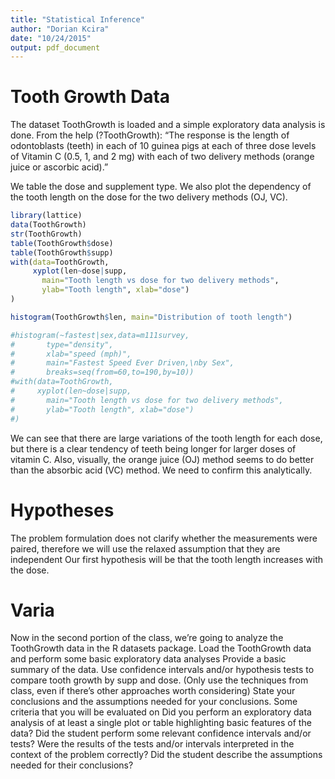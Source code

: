 ```yaml
---
title: "Statistical Inference"
author: "Dorian Kcira"
date: "10/24/2015"
output: pdf_document
---
```


# Tooth Growth Data

The dataset ToothGrowth is loaded and a simple exploratory data analysis is done. From the help (?ToothGrowth): "The response is the length of odontoblasts (teeth) in each of 10 guinea pigs at each of three dose levels of Vitamin C (0.5, 1, and 2 mg) with each of two delivery methods (orange juice or ascorbic acid)."


We table the dose and supplement type. We also plot the dependency of the tooth length on the dose for the two delivery methods (OJ, VC).

```r
library(lattice)
data(ToothGrowth)
str(ToothGrowth)
table(ToothGrowth$dose)
table(ToothGrowth$supp)
with(data=ToothGrowth,
     xyplot(len~dose|supp, 
       main="Tooth length vs dose for two delivery methods", 
       ylab="Tooth length", xlab="dose")
)

histogram(ToothGrowth$len, main="Distribution of tooth length")

#histogram(~fastest|sex,data=m111survey,
#       type="density",
#       xlab="speed (mph)",
#       main="Fastest Speed Ever Driven,\nby Sex",
#       breaks=seq(from=60,to=190,by=10))
#with(data=ToothGrowth,
#     xyplot(len~dose|supp, 
#       main="Tooth length vs dose for two delivery methods", 
#       ylab="Tooth length", xlab="dose")
#)
```

We can see that there are large variations of the tooth length for each dose, but there is a clear tendency of teeth being longer for larger doses of vitamin C. Also, visually, the orange juice (OJ) method seems to do better than the absorbic acid (VC) method. We need to confirm this analytically.

# Hypotheses

The problem formulation does not clarify whether the measurements were paired, therefore we will use the relaxed assumption that they are independent
Our first hypothesis will be that the tooth length increases with the dose. 


# Varia

Now in the second portion of the class, we're going to analyze the ToothGrowth data in the R datasets package. 
Load the ToothGrowth data and perform some basic exploratory data analyses 
Provide a basic summary of the data.
Use confidence intervals and/or hypothesis tests to compare tooth growth by supp and dose. (Only use the techniques from class, even if there's other approaches worth considering)
State your conclusions and the assumptions needed for your conclusions. 
Some criteria that you will be evaluated on
Did you  perform an exploratory data analysis of at least a single plot or table highlighting basic features of the data?
Did the student perform some relevant confidence intervals and/or tests?
Were the results of the tests and/or intervals interpreted in the context of the problem correctly? 
Did the student describe the assumptions needed for their conclusions?